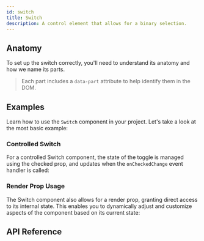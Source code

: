```yaml
---
id: switch
title: Switch
description: A control element that allows for a binary selection.
---
```



<ComponentPreview />

## Anatomy

To set up the switch correctly, you'll need to understand its anatomy and how we
name its parts.

> Each part includes a `data-part` attribute to help identify them in the DOM.

<Anatomy id="switch" />

## Examples

Learn how to use the `Switch` component in your project. Let's take a look at
the most basic example:

<Story id="Basic" />

### Controlled Switch

For a controlled Switch component, the state of the toggle is managed using the
checked prop, and updates when the `onCheckedChange` event handler is called:

<Story id="Controlled" />

### Render Prop Usage

The Switch component also allows for a render prop, granting direct access to
its internal state. This enables you to dynamically adjust and customize aspects
of the component based on its current state:

<Story id="RenderProp" />

## API Reference

<ComponentTypes />

